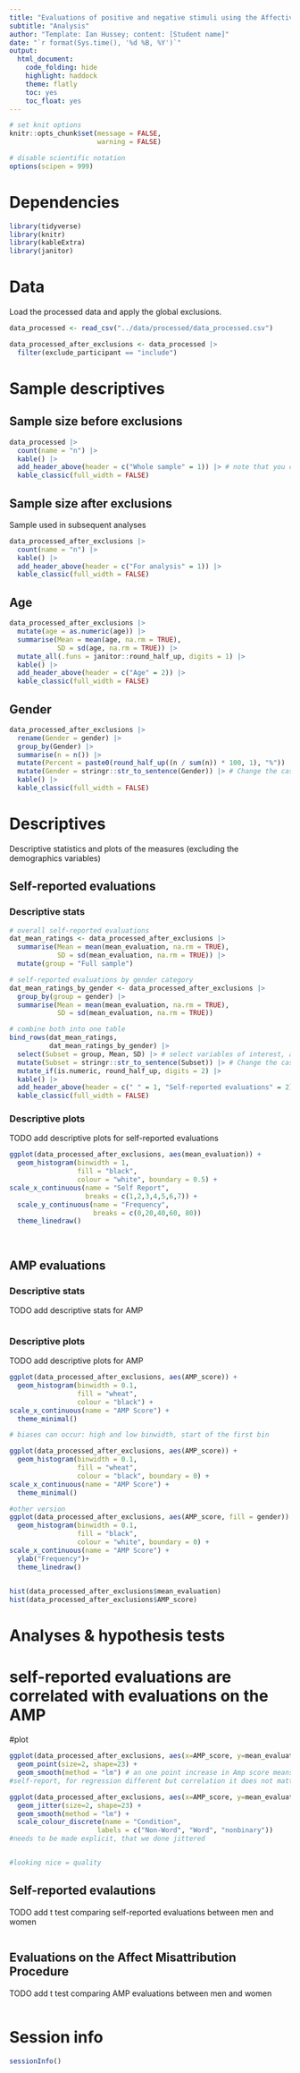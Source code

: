 ```yaml
---
title: "Evaluations of positive and negative stimuli using the Affective Misattribution Procedure (AMP) and self-reports"
subtitle: "Analysis"
author: "Template: Ian Hussey; content: [Student name]"
date: "`r format(Sys.time(), '%d %B, %Y')`"
output:
  html_document:
    code_folding: hide
    highlight: haddock
    theme: flatly
    toc: yes
    toc_float: yes
---
```


```r

# set knit options
knitr::opts_chunk$set(message = FALSE,
                      warning = FALSE)

# disable scientific notation
options(scipen = 999) 

```

# Dependencies

```r

library(tidyverse)
library(knitr)
library(kableExtra)
library(janitor)

```

# Data

Load the processed data and apply the global exclusions.

```r

data_processed <- read_csv("../data/processed/data_processed.csv")

data_processed_after_exclusions <- data_processed |>
  filter(exclude_participant == "include")

```

# Sample descriptives

## Sample size before exclusions

```r

data_processed |>
  count(name = "n") |>
  kable() |>
  add_header_above(header = c("Whole sample" = 1)) |> # note that you can add header rows to tables like this. The "1" indicates the number of columns the header should span. The sum of these numbers must equal the number of columns or you'll get an error.
  kable_classic(full_width = FALSE)

```

## Sample size after exclusions

Sample used in subsequent analyses

```r

data_processed_after_exclusions |>
  count(name = "n") |>
  kable() |>
  add_header_above(header = c("For analysis" = 1)) |>
  kable_classic(full_width = FALSE)

```

## Age

```r

data_processed_after_exclusions |>
  mutate(age = as.numeric(age)) |>
  summarise(Mean = mean(age, na.rm = TRUE),
            SD = sd(age, na.rm = TRUE)) |>
  mutate_all(.funs = janitor::round_half_up, digits = 1) |>
  kable() |>
  add_header_above(header = c("Age" = 2)) |>
  kable_classic(full_width = FALSE)

```

## Gender

```r

data_processed_after_exclusions |> 
  rename(Gender = gender) |>
  group_by(Gender) |> 
  summarise(n = n()) |> 
  mutate(Percent = paste0(round_half_up((n / sum(n)) * 100, 1), "%")) |>
  mutate(Gender = stringr::str_to_sentence(Gender)) |> # Change the case of the Gender variable so that it prints nicely
  kable() |>
  kable_classic(full_width = FALSE)

```

# Descriptives

Descriptive statistics and plots of the measures (excluding the demographics variables)

## Self-reported evaluations

### Descriptive stats

```r

# overall self-reported evaluations
dat_mean_ratings <- data_processed_after_exclusions |>
  summarise(Mean = mean(mean_evaluation, na.rm = TRUE),
            SD = sd(mean_evaluation, na.rm = TRUE)) |>
  mutate(group = "Full sample")

# self-reported evaluations by gender category
dat_mean_ratings_by_gender <- data_processed_after_exclusions |>
  group_by(group = gender) |>
  summarise(Mean = mean(mean_evaluation, na.rm = TRUE),
            SD = sd(mean_evaluation, na.rm = TRUE))

# combine both into one table
bind_rows(dat_mean_ratings,
          dat_mean_ratings_by_gender) |>
  select(Subset = group, Mean, SD) |> # select variables of interest, and rename one 
  mutate(Subset = stringr::str_to_sentence(Subset)) |> # Change the case of the Subset variable so that it prints nicely
  mutate_if(is.numeric, round_half_up, digits = 2) |>
  kable() |>
  add_header_above(header = c(" " = 1, "Self-reported evaluations" = 2)) |>
  kable_classic(full_width = FALSE)

```

### Descriptive plots

TODO add descriptive plots for self-reported evaluations

```r

ggplot(data_processed_after_exclusions, aes(mean_evaluation)) +
  geom_histogram(binwidth = 1, 
                 fill = "black", 
                 colour = "white", boundary = 0.5) +
scale_x_continuous(name = "Self Report",
                   breaks = c(1,2,3,4,5,6,7)) +
  scale_y_continuous(name = "Frequency",
                     breaks = c(0,20,40,60, 80))
  theme_linedraw() 
  



```

## AMP evaluations

### Descriptive stats

TODO add descriptive stats for AMP

```r


```

### Descriptive plots

TODO add descriptive plots for AMP

```r

ggplot(data_processed_after_exclusions, aes(AMP_score)) +
  geom_histogram(binwidth = 0.1, 
                 fill = "wheat", 
                 colour = "black") +
scale_x_continuous(name = "AMP Score") +
  theme_minimal()

# biases can occur: high and low binwidth, start of the first bin

ggplot(data_processed_after_exclusions, aes(AMP_score)) +
  geom_histogram(binwidth = 0.1, 
                 fill = "wheat", 
                 colour = "black", boundary = 0) +
scale_x_continuous(name = "AMP Score") +
  theme_minimal()

#other version
ggplot(data_processed_after_exclusions, aes(AMP_score, fill = gender)) +
  geom_histogram(binwidth = 0.1, 
                 fill = "black", 
                 colour = "white", boundary = 0) +
scale_x_continuous(name = "AMP Score") +
  ylab("Frequency")+
  theme_linedraw() 
  

hist(data_processed_after_exclusions$mean_evaluation)
hist(data_processed_after_exclusions$AMP_score)


```

# Analyses & hypothesis tests

# self-reported evaluations are correlated with evaluations on the AMP

#plot

```r

ggplot(data_processed_after_exclusions, aes(x=AMP_score, y=mean_evaluation)) + 
  geom_point(size=2, shape=23) +
  geom_smooth(method = "lm") # an one point increase in Amp score means, almost one point in 
#self-report, for regression different but correlation it does not matter

ggplot(data_processed_after_exclusions, aes(x=AMP_score, y=mean_evaluation, colour = gender)) + 
  geom_jitter(size=2, shape=23) +
  geom_smooth(method = "lm") +
  scale_colour_discrete(name = "Condition",
                      labels = c("Non-Word", "Word", "nonbinary"))
#needs to be made explicit, that we done jittered


#looking nice = quality
```


## Self-reported evalautions

TODO add t test comparing self-reported evaluations between men and women

```r



```

## Evaluations on the Affect Misattribution Procedure

TODO add t test comparing AMP evaluations between men and women

```r



```

# Session info

```r

sessionInfo()

```



